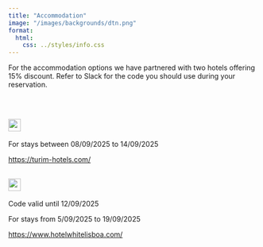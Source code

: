 ```yaml
---
title: "Accommodation"
image: "/images/backgrounds/dtn.png"
format:
  html:
    css: ../styles/info.css
---
```


For the accommodation options we have partnered with two hotels offering 15% discount. Refer to Slack for the code you should use during your reservation.

<br/>

## <img style="height: calc(1.29rem + 0.48vw)" src="https://www.hotelwhitelisboa.com/wp-content/uploads/sites/190/2024/12/horizontal-logo-200x50.png"/>

For stays between 08/09/2025 to 14/09/2025


[https://turim-hotels.com/](https://turim-hotels.com/){target="_blank"}



## <img style="height: calc(1.29rem + 0.48vw)" src="https://turim-hotels.com/wp-content/uploads/Turim-Hotels-Gold.png"/>

Code valid until 12/09/2025 


For stays from 5/09/2025 to 19/09/2025


[https://www.hotelwhitelisboa.com/](https://www.hotelwhitelisboa.com/){target="_blank"}